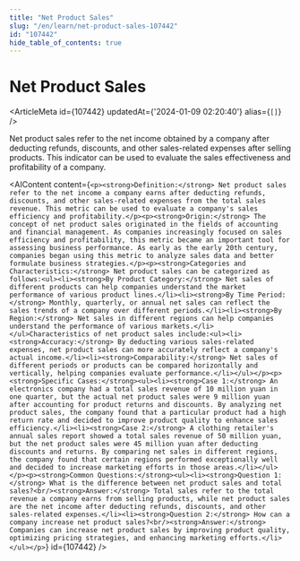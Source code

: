 ```yaml
---
title: "Net Product Sales"
slug: "/en/learn/net-product-sales-107442"
id: "107442"
hide_table_of_contents: true
---
```



# Net Product Sales

<ArticleMeta id={107442} updatedAt={'2024-01-09 02:20:40'} alias={`[]`} />
<div className='border-solid border-b border-t-0 my-4 border-[var(--ifm-color-gray-300)]' />

Net product sales refer to the net income obtained by a company after deducting refunds, discounts, and other sales-related expenses after selling products. This indicator can be used to evaluate the sales effectiveness and profitability of a company.

<AIContent content={`<p><strong>Definition:</strong> Net product sales refer to the net income a company earns after deducting refunds, discounts, and other sales-related expenses from the total sales revenue. This metric can be used to evaluate a company's sales efficiency and profitability.</p><p><strong>Origin:</strong> The concept of net product sales originated in the fields of accounting and financial management. As companies increasingly focused on sales efficiency and profitability, this metric became an important tool for assessing business performance. As early as the early 20th century, companies began using this metric to analyze sales data and better formulate business strategies.</p><p><strong>Categories and Characteristics:</strong> Net product sales can be categorized as follows:<ul><li><strong>By Product Category:</strong> Net sales of different products can help companies understand the market performance of various product lines.</li><li><strong>By Time Period:</strong> Monthly, quarterly, or annual net sales can reflect the sales trends of a company over different periods.</li><li><strong>By Region:</strong> Net sales in different regions can help companies understand the performance of various markets.</li></ul>Characteristics of net product sales include:<ul><li><strong>Accuracy:</strong> By deducting various sales-related expenses, net product sales can more accurately reflect a company's actual income.</li><li><strong>Comparability:</strong> Net sales of different periods or products can be compared horizontally and vertically, helping companies evaluate performance.</li></ul></p><p><strong>Specific Cases:</strong><ul><li><strong>Case 1:</strong> An electronics company had a total sales revenue of 10 million yuan in one quarter, but the actual net product sales were 9 million yuan after accounting for product returns and discounts. By analyzing net product sales, the company found that a particular product had a high return rate and decided to improve product quality to enhance sales efficiency.</li><li><strong>Case 2:</strong> A clothing retailer's annual sales report showed a total sales revenue of 50 million yuan, but the net product sales were 45 million yuan after deducting discounts and returns. By comparing net sales in different regions, the company found that certain regions performed exceptionally well and decided to increase marketing efforts in those areas.</li></ul></p><p><strong>Common Questions:</strong><ul><li><strong>Question 1:</strong> What is the difference between net product sales and total sales?<br/><strong>Answer:</strong> Total sales refer to the total revenue a company earns from selling products, while net product sales are the net income after deducting refunds, discounts, and other sales-related expenses.</li><li><strong>Question 2:</strong> How can a company increase net product sales?<br/><strong>Answer:</strong> Companies can increase net product sales by improving product quality, optimizing pricing strategies, and enhancing marketing efforts.</li></ul></p>`} id={107442} />
